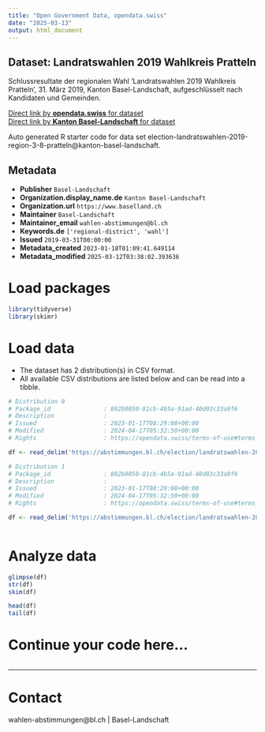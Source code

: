 ```yaml
---
title: "Open Government Data, opendata.swiss"
date: "2025-03-13"
output: html_document
---
```


## Dataset: Landratswahlen 2019 Wahlkreis Pratteln

Schlussresultate der regionalen Wahl 'Landratswahlen 2019 Wahlkreis Pratteln', 31. März 2019, Kanton Basel-Landschaft, aufgeschlüsselt nach Kandidaten und Gemeinden.

[Direct link by **opendata.swiss** for dataset](https://opendata.swiss/de/dataset/landratswahlen-2019-wahlkreis-pratteln)<br>
[Direct link by **Kanton Basel-Landschaft** for dataset](https://abstimmungen.bl.ch/election/landratswahlen-2019-region-3-8-pratteln/data)

Auto generated R starter code for data set election-landratswahlen-2019-region-3-8-pratteln@kanton-basel-landschaft.

## Metadata

- **Publisher** `Basel-Landschaft`
- **Organization.display_name.de** `Kanton Basel-Landschaft`
- **Organization.url** `https://www.baselland.ch`
- **Maintainer** `Basel-Landschaft`
- **Maintainer_email** `wahlen-abstimmungen@bl.ch`
- **Keywords.de** `['regional-district', 'wahl']`
- **Issued** `2019-03-31T00:00:00`
- **Metadata_created** `2023-01-18T01:09:41.649114`
- **Metadata_modified** `2025-03-12T03:38:02.393636`


# Load packages

```r

library(tidyverse)
library(skimr)

```

# Load data

-   The dataset has 2 distribution(s) in CSV format.
-   All available CSV distributions are listed below and can be read into a tibble.

```r

# Distribution 0
# Package_id               : 802b0050-81cb-4b5a-91ad-40d03c33a9f6
# Description              : 
# Issued                   : 2023-01-17T08:29:08+00:00
# Modified                 : 2024-04-17T05:32:50+00:00
# Rights                   : https://opendata.swiss/terms-of-use#terms_by

df <- read_delim('https://abstimmungen.bl.ch/election/landratswahlen-2019-region-3-8-pratteln/data-csv')

# Distribution 1
# Package_id               : 802b0050-81cb-4b5a-91ad-40d03c33a9f6
# Description              : 
# Issued                   : 2023-01-17T08:29:08+00:00
# Modified                 : 2024-04-17T05:32:50+00:00
# Rights                   : https://opendata.swiss/terms-of-use#terms_by

df <- read_delim('https://abstimmungen.bl.ch/election/landratswahlen-2019-region-3-8-pratteln/data-parties-csv')



```

# Analyze data

```r

glimpse(df)
str(df)
skim(df)

head(df)
tail(df)

```

# Continue your code here...

```r

```

------------------------------------------------------------------------

# Contact

wahlen-abstimmungen@bl.ch | Basel-Landschaft
